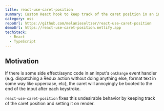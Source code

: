 ```yaml
---
title: react-use-caret-position
summary: Custom React hook to keep track of the caret position in an input.
category: oss
repoUrl: https://github.com/melanieseltzer/react-use-caret-position
demoUrl: https://react-use-caret-position.netlify.app
techStack:
  - React
  - TypeScript
---
```


## Motivation

If there is some side effect/async code in an input's `onChange` event handler (e.g. dispatching a Redux action without doing anything else, format text in some way like uppercase, etc), the caret will annoyingly be booted to the end of the input after each keystroke.

`react-use-caret-position` fixes this undesirable behavior by keeping track of the caret position and setting it on render.
